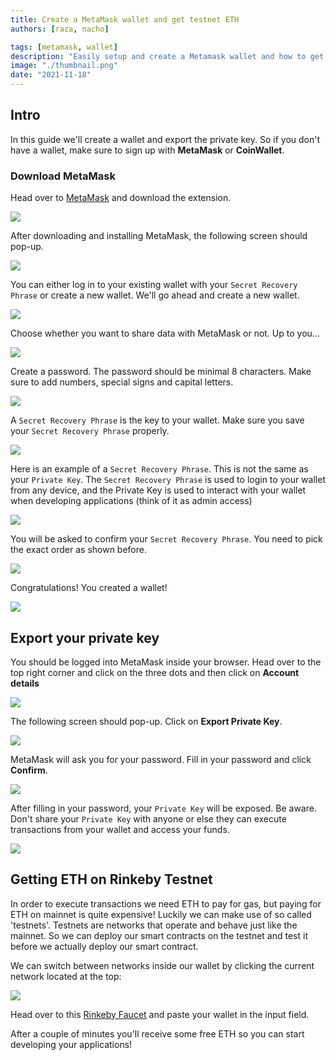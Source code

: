 ```yaml
---
title: Create a MetaMask wallet and get testnet ETH
authors: [raza, nacho]

tags: [metamask, wallet]
description: "Easily setup and create a Metamask wallet and how to get Testnet ETH on Rinkeby"
image: "./thumbnail.png"
date: "2021-11-18"
---
```


## Intro

In this guide we'll create a wallet and export the private key. So if you don't have a wallet, make sure to sign up with **MetaMask** or **CoinWallet**.

### Download MetaMask

Head over to [MetaMask](https://metamask.io/download.html) and download the extension.

![](./Untitled.png)

After downloading and installing MetaMask, the following screen should pop-up.

![](./Untitled%201.png)

You can either log in to your existing wallet with your `Secret Recovery Phrase` or create a new wallet. We'll go ahead and create a new wallet.

![](./Untitled%202.png)

Choose whether you want to share data with MetaMask or not. Up to you...

![](./Untitled%203.png)

Create a password. The password should be minimal 8 characters. Make sure to add numbers, special signs and capital letters.

![](./Untitled%204.png)

A `Secret Recovery Phrase` is the key to your wallet. Make sure you save your `Secret Recovery Phrase` properly.

![](./Untitled%205.png)

Here is an example of a `Secret Recovery Phrase`. This is not the same as your `Private Key`. The `Secret Recovery Phrase` is used to login to your wallet from any device, and the Private Key is used to interact with your wallet when developing applications (think of it as admin access)

![](./Untitled%206.png)

You will be asked to confirm your `Secret Recovery Phrase`. You need to pick the exact order as shown before.

![](./Untitled%207.png)

Congratulations! You created a wallet!

![](./Untitled%208.png)

## Export your private key

You should be logged into MetaMask inside your browser. Head over to the top right corner and click on the three dots and then click on **Account details**

![](./Untitled%209.png)

The following screen should pop-up. Click on **Export Private Key**.

![](./Untitled%2010.png)

MetaMask will ask you for your password. Fill in your password and click **Confirm**.

![](./Untitled%2011.png)

After filling in your password, your `Private Key` will be exposed. Be aware. Don't share your `Private Key` with anyone or else they can execute transactions from your wallet and access your funds.

![](./Untitled%2012.png)

## Getting ETH on Rinkeby Testnet

In order to execute transactions we need ETH to pay for gas, but paying for ETH on mainnet is quite expensive! Luckily we can make use of so called 'testnets'. Testnets are networks that operate and behave just like the mainnet. So we can deploy our smart contracts on the testnet and test it before we actually deploy our smart contract.

We can switch between networks inside our wallet by clicking the current network located at the top:

![](./Untitled%2013.png)

Head over to this [Rinkeby Faucet](https://faucets.chain.link/rinkeby) and paste your wallet in the input field.

After a couple of minutes you'll receive some free ETH so you can start developing your applications!
